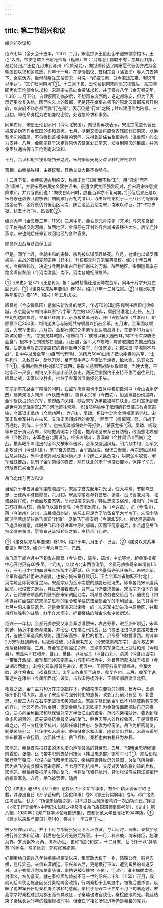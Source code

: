 ```yaml
---
---
---
```

title: 第二节绍兴和议
---



绍兴初次议和

绍兴七年（金天会十五年，1137）二月，宋高宗派王伦赴金奉迎宋徽宗棺木，王伦“入辞，帝使伦谓金左副元帅昌（挞懒）曰：‘河南地上国既不有，与其付刘豫，曷若见归。’”王伦九月末到涿州（今属河北），向挞懒转达了南宋愿代替伪齐成为金朝属国以求和的意愿。同年十一月，在挞懒倡议、首相宗磐（蒲鲁虎）等人的支持下，金废伪齐。挞懒随后送王伦回宋，并说：“好报江南，自今道途无壅，和议可以平达”，“又许归河南地”①。十二月下旬，王伦回到南宋向高宗报告后，高宗随即再命王伦使金以求和。宋高宗决意向金投降求和，并于绍兴八年（金天眷元年，1138）二月下旬，自建康回到临安后，不想再东奔西跑，遂定都临安，但为了表示还要收复失地，因而名义上的首都，仍是还在金军占领下的原北宋首都东京开封府，临安府不称京都而称“行在所”，表示只是“行幸”之所；并以建康作为陪都。三月初，即任命秦桧为右相兼枢密使，处理投降求和事务。

同年四月，宋使王伦到祁州（今河北安国），向挞懒再次表示，宋高宗愿意代替已被废的伪齐作金属国的求和意愿。七月，挞懒又倡议将原伪齐辖区划归南宋，以换取南宋的臣属，不仅得到首相宗磐的赞同，又得到新任右丞相宗隽（讹鲁观）的全力支持。八月，金熙宗终于决定将原伪齐辖区划归南宋，以得到南宋的臣属。并派使臣张通古等与王伦到南宋议和。

十月，当议和的金使即将到来之时，宋高宗首先将反对议和的左相赵鼎

罢相，由秦桧独相，主持议和，其他文武大臣不得参与。

十二月下旬，金使张通古到临安，称南宋为“江南”而不称“宋”，用“诏谕”而不称“国书”，并要宋高宗拜接金熙宗诏书，虽遭文武大臣强烈反对，但宋高宗决意投降求和，并对官员们说：“向使在明州时，朕虽百拜亦不复问矣。”①但后来还是以宋高宗在居丧（徽宗丧）期间难行吉礼为借口，改由奸相秦桧于二十八日代高宗拜接金诏书，金将原伪齐统治区河南、陕西地区划给南宋，南宋以称臣，并“许每岁银、绢五十万”两、匹议和②。

绍兴九年（金天眷二年，1139）三月中旬，金右副元帅宗弼（兀术）与宋东京留守王伦完成交割河南、陕西地区，金将原在开封的行台尚书省移往大名，后又迁往燕京，宋也随后任命新收回地区的各种官员。

顺昌保卫战与陕西保卫战

但是，同年七月，金朝主和的宗磐、宗隽被以谋反罪处死。八月，挞懒也以谋反罪被杀。主战的首相完颜宗幹（斡本）、升任都元帅的宗弼等掌权。绍兴十年五月初，金撕毁和议，决定分兵两路重占已划归南宋的河南、陕西地区。宗弼随即率东路金军自黎阳（今河南浚县）南下，河南各地相继投降。

①《宋史》卷371《王伦传》。按：当时挞懒还是元帅左监军，同年十月才升为左副元帅。①《建炎以来系年要录》卷124，绍兴八年十二月戊寅。②《建炎以来系年要录》卷135，绍兴十年五月戊戌。

顺昌府（今安徽阜阳）是南宋新收复的地区，年近70的知府陈规到任后即屯粮修城。东京副留守刘锜率以原“八字军”为主的1.8万军队，乘船沿淮北上赴任，五月中旬到达顺昌时，金军已经南下，东京被金军占领，并已占领陈州（今淮阳），距顺昌不足300里，刘锜遂决心与陈规共守顺昌以抗击金军。五月末，金军围攻顺昌，为宋军击败。六月初，金都元帅宗弼率亲军到达顺昌城下，在督率10万金军攻城的前一天，“宗弼见其城陋，谓诸将曰：‘彼可以靴尖趯倒耳。’即下令来早府治会食”，根本不把刘锜放在眼里。九日晨，金军大举攻城，刘锜取擒贼先擒王的战略，决定重点攻击宗弼亲统的身穿重甲的亲军，时值盛夏，刘锜采取“早凉则不与战”，到中午过后金军“力疲而气索”时，派精兵5000出南门猛攻宗弼的亲军，“士殊死斗，入敌阵中，斫以刀斧，至有奋手捽之与俱坠于濠者，敌大败，杀其众五千”①。宗弼战败后移指挥部于城西，采取长期围困战略以取顺昌。当晚大雨，平地水深一尺多，刘锜又不断派小部队袭击，两天后宗弼终于支持不住而退往开封。顺昌之战，宋军以少胜多，挡住了金军渡淮南侵的矛头。

在宗弼率东路金军南侵的同时，右监军撒离喝也于五月中旬初自河中（今山西永济西）渡黄河进入同州（今陕西大荔），直奔永兴军（今西安），沿途州县纷纷迎降，金军很快占领永兴军，随即西向凤翔，陕西宋军近半数被隔在陕北。四川宣抚副使胡世将派吴璘率军2万自河池赶往宝鸡，吴璘部将姚仲于凤翔府石壁寨击败金军前锋，金军退屯武功（今武功西）。六月初，吴璘、杨政主动约金将撒离喝会战。宋军击败金军并攻占扶风，又攻击凤翔城西的金军，“萨里干（撤离喝）怒，自战于百通坊，列阵二十余里”，也被吴璘部将姚仲等打败，“杀获尤多”②。吴璘、杨政等布防于渭河两岸，抑制撒离喝南下侵蜀，撒离喝见宋军已有防备，改而想北攻邠州（今彬县），宋军也在北面设防，经多次战斗，青溪岭（今甘肃泾川西南）之战，撒离喝所率北出的金军又被宋军击败，金军又退回凤翔。闰六月中旬，金军又北攻泾州（今泾川北），宋军奋力抗击，金军虽战胜，但伤亡惨重，再次退回凤翔后息兵休战，宋军也撤离河池退保仙人原（今陕西凤县西南），以防金军攻蜀，宋军经过苦战，扼制了金军南侵的锋芒，隔在陕北的宋军也南归蜀地，保存了军力，但陕西已被金军占领。

岳飞北伐与再次和议

当绍兴十年五月金军围攻顺昌时，宋高宗首先起用刘光世，驻太平州，节制李显忠、王德两军进援顺昌。六月初，宋高宗接着命韩世忠、张俊、岳飞皆兼河南、北诸路招讨使，作全面攻击态势，命张俊进取亳州，韩世忠进取宿州、淮阳军（今江苏邳县南古邳），命岳飞以骑兵出陈（今河南淮阳）、许（今许昌）、光（今潢川）、蔡（今汝南）诸州，应援顺昌刘锜。实际上只是为了防备金军大举南下，宋高宗随即派李若虚前往岳飞军前“计事”，见岳飞于德安府（今湖北安陆），传达高宗要岳飞退兵的旨意，此时岳飞已作好进军中原的部署，因而不同意退兵，李若虚见岳飞抗金意志坚决，愿意自己承担矫诏之罪，支持岳飞北进。

①《建炎以来系年要录》卷136，绍兴十年六月壬子、己酉。②《建炎以来系年要录》卷136，绍兴十年六月壬子、己酉。

岳飞军于闰六月中下旬攻占颍昌（今许昌）、陈州、郑州、中牟等地，距金军指挥中心开封只有60多里。七月初，又攻占北宋西京洛阳。金都元帅宗弼亲率精骑1.5万，于七月中旬初奔袭宋军指挥中心郾城，岳飞率少量留守部队奋战，击败金军。金军败退后转而进攻颍昌，也被守城宋军打败①。正当金军准备撤离开封北上，河南地区即将收复之际，宋高宗认为金军南侵的威胁已经消失，即命各路宋军退兵回防，张俊首先退兵，韩世忠接着撤退，只有岳飞仍要求抗金，宋高宗下诏不许深入，还将原守顺昌的刘锜所部宋军调回江南，将顺昌防务也交给岳飞，迫使岳飞如不退兵将面临违抗宋高宗班师的诏令和单独抗击全部金军的不利局面。岳飞只得于七月中旬末奉诏退兵。这是金军侵宋以来唯一的一次宋军主动进攻中原地区，并取得辉煌胜利的战局，终于在宋高宗、奸臣秦桧的降金求和中被断送。

绍兴十一年初，金都元帅宗弼又率金军渡淮侵宋，攻占寿春，进至庐州附近，宋军刘锜、杨沂中部奉命进援，并令岳飞东进江州策应，岳飞提出北进中原直接攻击开封，迫使金军退兵的战略，遭到宋高宗、秦桧的拒绝，只令岳飞救援淮西。刘锜率2万宋军赶到庐州，见城池残破，只得退屯东关（今安徽巢湖东南），金军攻占庐州后继续南侵。二月，当金军即将临江之际，王德率宋军渡江北上进驻和州（今和县），宋金两军在和州、含山、巢县，以及昭关（今含山北）、清溪（今含山西南）一带展开激战。金军都元帅宗弼率主力与宋将杨沂中、刘锜等所部决战于柘皋（今巢湖市西北），宋将刘锜率部首先进攻，杨沂中、王德等各率所部继进，金军大败，退守紫金山（柘皋西北）。宋军又败金军于店步，收复庐州。三月，金军于退军途中在濠州（今凤阳西北）设伏，击败宋将杨沂中、王德所部后渡淮北归。

柘皋之战，金军主力10万在宗弼指挥下，仍被南宋次要将领刘锜、杨沂中、王德等所部打得大败，显示了宋金军力强弱转化的态势，改变了此前只有岳飞、韩世忠、张俊三大将左右南宋战场形势的局面。宋高宗意识到金军已不可能威胁到南宋的存亡，他又不愿打败金朝，促使金朝放出宋钦宗作为金朝傀儡而威胁自己的帝位，决心向金称臣求和以保留对南方半壁江山的统治。范同向秦桧献计，要达到降金求和的目的，首先要将抗金最坚决的岳飞、韩世忠等人的兵权收回，于是借赏柘皋之功，召三宣抚使至杭州，随即任命韩世忠、张俊为枢密使，岳飞为枢密副使，到枢密院办公。张俊附和宋高宗、秦桧降金求和国策，随即交出兵权，宋高宗乘势宣布撤消三宣抚司，收回韩世忠、岳飞兵权。秦桧也由右相升为左相。

宋高宗、秦桧首先把打击的矛头指向声望最高的韩世忠，五月，“诏韩世忠听候御前委使，张俊、岳飞带本职前去楚州按阅（韩世忠原部）御前军马”①，随后设枢密行府于镇江。张俊向岳飞暗示宋高宗、秦桧陷害韩世忠的意图，为岳飞所拒绝。因为岳飞没有贯彻宋高宗意图，当七月回到杭州后，又反对罢除名将刘锜的兵权，宋高宗、秦桧接着把矛头转向岳飞，也将岳飞留在杭州，只命张俊前往镇江枢密行府措置军务。八月，岳飞被罢官，随后

①《宋史》卷365《岳飞传》记载岳飞此次进军中原，有朱仙镇大破金军的记载，其源出自岳飞孙子岳珂的《金佗稡编》卷8《鄂王行实编年》卷5。邓广铭先生考证后，认为：“所谓朱仙镇之捷，只不过是岳珂所虚构的一次战功而已。”详见《<鄂王行实编年>中所记朱仙镇之捷及有关岳飞奉诏班师诸事考辨》，《文史》第八辑，1980年；《邓广铭学术论著自选集》，首都师范大学出版社1994年版。①《建炎以来系年要录》卷140，绍兴十一年五月丁未。

被罗织谋反罪状，并于十月与部将张宪同下大理寺狱，与此同时，高宗、秦桧加紧进行降金求和活动，韩世忠在反对无效后辞官。十一月，和议成，南宋称臣，划淮为界，岁贡银25万两、绢25万匹，史称“绍兴和议”。十二月末，岳飞终于以“莫须有”的罪名，与子岳云、部将张宪被害。

奸相秦桧自绍兴八年独相兼枢密使以来，集军政大权于一身，贿赂公行，赃吏恣横，贬斥异己，亲信布满朝廷。绍兴和议后，更是横行不法，遭到军民的普遍反对。其子秦熺升为知枢密院事，秦桧更被吹捧为“圣相”、“元圣”，由少保而太师，封国公，权势熏天，就在秦桧声势煊赫不可一世的绍兴二十年（1150）正月，殿前司后军使臣施全因反对秦桧降金政策，行刺秦桧于上朝途中，被捕后遭杀害，反映了南宋军民反对秦桧降金求和的意向。秦桧于绍兴二十五年十月下旬病危时，宋高宗才将秦桧进封为郡王而令其致仕，子秦熺也进官致仕，秦桧随即病死。朝廷结束了秦桧长达18年的独相擅权时期，但继任宰相如汤思退等仍是秦桧的党羽。